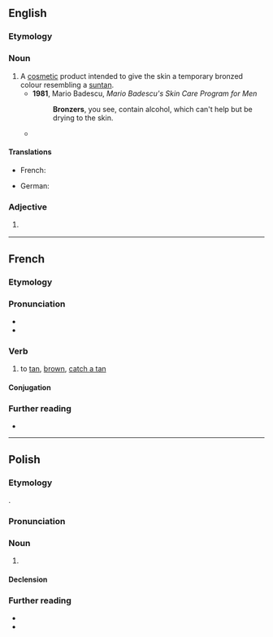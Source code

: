 ==English==

===Etymology===
{{suffix|en|bronze|er}}

===Noun===
{{en-noun}}

# A [[cosmetic]] product intended to give the skin a temporary bronzed colour resembling a [[suntan]].
#* '''1981''', Mario Badescu, ''Mario Badescu's Skin Care Program for Men''
#*: '''Bronzers''', you see, contain alcohol, which can't help but be drying to the skin.
#* {{quote-book|en|year=1984|author=Toni Stabile|title=Everything you want to know about cosmetics|passage=Some men were turning up with their faces covered with "'''bronzers'''" that made them look jaundiced, mottled terra cotta, or muddy brown.}}

====Translations====
{{trans-top|cosmetic product}}
* French: {{t+|fr|autobronzant|m}}
{{trans-mid}}
* German: {{t+|de|Selbstbräuner|m}}
{{trans-bottom}}

===Adjective===
{{head|en|comparative adjective}}

# {{lb|en|rare}} {{en-comparative of|bronze}}
<!--#:''You call that a bronze medal? My ass is '''bronzer''' than that.''-->

----

==French==

===Etymology===
{{suffix|fr|bronze|er}}

===Pronunciation===
* {{fr-IPA|pos=v}}
* {{audio|fr|LL-Q150 (fra)-Lyokoï-bronzer.wav|Audio}}

===Verb===
{{fr-verb}}

# {{lb|fr|transitive|or|reflexive}} to [[tan]], [[brown]], [[catch a tan]]

====Conjugation====
{{fr-conj-auto}}

===Further reading===
* {{R:TLFi}}

----

==Polish==
{{wp|lang=pl}}

===Etymology===
{{bor+|pl|en|bronzer}}.

===Pronunciation===
{{pl-p}}

===Noun===
{{pl-noun|m-in}}

# {{l|en|bronzer}}

====Declension====
{{pl-decl-noun-m-in|gens=bronzera}}

===Further reading===
* {{R:pl:WSJP}}
* {{R:PWN}}

{{C|pl|Cosmetics}}